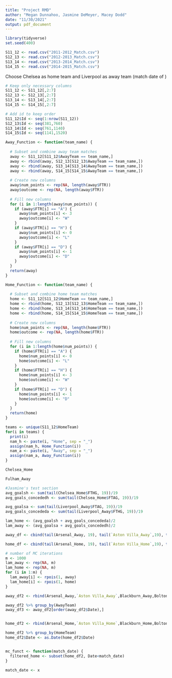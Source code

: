 ```yaml
---
title: "Project RMD"
author: "Megan Dunnahoo, Jasmine DeMeyer, Macey Dodd"
date: "11/30/2021"
output: pdf_document
---
```


```r
library(tidyverse)
set.seed(400)
```


```r
S11_12 <- read.csv("2011-2012_Match.csv")
S12_13 <- read.csv("2012-2013_Match.csv")
S13_14 <- read.csv("2013-2014_Match.csv")
S14_15 <- read.csv("2014-2015_Match.csv")
```

Choose Chelsea as home team and Liverpool as away team (match date of )

```r

# Keep only necessary columns
S11_12 <- S11_12[,2:7]
S12_13 <- S12_13[,2:7]
S13_14 <- S13_14[,2:7]
S14_15 <- S14_15[,2:7]

# Add id to keep order
S11_12$Id <- seq(1:nrow(S11_12))
S12_13$Id <- seq(381,760)
S13_14$Id <- seq(761,1140)
S14_15$Id <- seq(1141,1520)

Away_Function <- function(team_name) {
  
  # Subset and combine away team matches
  away <- S11_12[S11_12$AwayTeam == team_name,]
  away <- rbind(away, S12_13[S12_13$AwayTeam == team_name,])
  away <- rbind(away, S13_14[S13_14$AwayTeam == team_name,])
  away <- rbind(away, S14_15[S14_15$AwayTeam == team_name,])
  
  # Create new columns
  away$num_points <- rep(NA, length(away$FTR))
  away$outcome <- rep(NA, length(away$FTR))
  
  # Fill new columns
  for (i in 1:length(away$num_points)) {
    if (away$FTR[i] == "A") {
      away$num_points[i] <- 3
      away$outcome[i] <- "W"
    }
    if (away$FTR[i] == "H") {
      away$num_points[i] <- 0
      away$outcome[i] <- "L"
    }
    if (away$FTR[i] == "D") {
      away$num_points[i] <- 1
      away$outcome[i] <- "D"
    }
  }
  return(away)
}

Home_Function <- function(team_name) {
  
  # Subset and combine home team matches
  home <- S11_12[S11_12$HomeTeam == team_name,]
  home <- rbind(home, S12_13[S12_13$HomeTeam == team_name,])
  home <- rbind(home, S13_14[S13_14$HomeTeam == team_name,])
  home <- rbind(home, S14_15[S14_15$HomeTeam == team_name,])
  
  # Create new columns
  home$num_points <- rep(NA, length(home$FTR))
  home$outcome <- rep(NA, length(home$FTR))
  
  # Fill new columns
  for (i in 1:length(home$num_points)) {
    if (home$FTR[i] == "A") {
      home$num_points[i] <- 0
      home$outcome[i] <- "L"
    }
    if (home$FTR[i] == "H") {
      home$num_points[i] <- 3
      home$outcome[i] <- "W"
    }
    if (home$FTR[i] == "D") {
      home$num_points[i] <- 1
      home$outcome[i] <- "D"
    }
  }
  return(home)
}

teams <- unique(S11_12$HomeTeam)
for(i in teams) {
  print(i)
  nam_h <- paste(i, "Home", sep = "_")
  assign(nam_h, Home_Function(i))
  nam_a <- paste(i, "Away", sep = "_")
  assign(nam_a, Away_Function(i))
}

Chelsea_Home

Fulham_Away

```


```r
#Jasmine's test section
avg_goalsh <- sum(tail(Chelsea_Home$FTHG, 19))/19
avg_goals_concededh <- sum(tail(Chelsea_Home$FTAG, 19))/19

avg_goalsa <- sum(tail(Liverpool_Away$FTAG, 19))/19
avg_goals_concededa <- sum(tail(Liverpool_Away$FTHG, 19))/19

lam_home <- (avg_goalsh + avg_goals_concededa)/2
lam_away <- (avg_goalsa + avg_goals_concededh)/2

away_df <- cbind(tail(Arsenal_Away, 19), tail(`Aston Villa_Away`,19), tail(Blackburn_Away, 19), tail(Bolton_Away, 19), tail(Chelsea_Away, 19), tail(Everton_Away, 19), tail(Fulham_Away, 19), tail(Liverpool_Away, 19), tail(`Man City_Away`, 19), tail(`Man United_Away`, 19), tail(Newcastle_Away, 19), tail(Norwich_Away, 19), tail(QPR_Away, 19), tail(Stoke_Away, 19), tail(Sunderland_Away, 19), tail(Swansea_Away, 19), tail(Tottenham_Away, 19), tail(`West Brom_Away`, 19), tail(Wigan_Away, 19), tail(Wolves_Away, 19))

home_df <- cbind(tail(Arsenal_Home, 19), tail(`Aston Villa_Home`,19), tail(Blackburn_Home, 19), tail(Bolton_Home, 19), tail(Chelsea_Home, 19), tail(Everton_Home, 19), tail(Fulham_Home, 19), tail(Liverpool_Home, 19), tail(`Man City_Away`, 19), tail(`Man United_Away`, 19), tail(Newcastle_Away, 19), tail(Norwich_Home, 19), tail(QPR_Home, 19), tail(Stoke_Home, 19), tail(Sunderland_Home, 19), tail(Swansea_Home, 19), tail(Tottenham_Home, 19), tail(`West Brom_Home`, 19), tail(Wigan_Home, 19), tail(Wolves_Home, 19))


```

```r
# number of MC iterations
m <- 1000
lam_away <- rep(NA, m)
lam_home <- rep(NA, m)
for (i in 1:m) {
  lam_away[i] <- rpois(1, away)
  lam_home[i] <- rpois(1, home)
}

away_df2 <- rbind(Arsenal_Away,`Aston Villa_Away`,Blackburn_Away,Bolton_Away,Chelsea_Away,Everton_Away,Fulham_Away, Liverpool_Away,`Man City_Away`,`Man United_Away`,Newcastle_Away,Norwich_Away,QPR_Away,Stoke_Away,Sunderland_Away, Swansea_Away,Tottenham_Away,`West Brom_Away`,Wigan_Away,Wolves_Away)

away_df2 %>% group_by(AwayTeam)
away_df3 <- away_df2[order(away_df2$Date),]


home_df2 <- rbind(Arsenal_Home,`Aston Villa_Home`,Blackburn_Home,Bolton_Home,Chelsea_Home,Everton_Home,Fulham_Home, Liverpool_Home,`Man City_Home`,`Man United_Home`,Newcastle_Home,Norwich_Home,QPR_Home,Stoke_Home,Sunderland_Home, Swansea_Home,Tottenham_Home,`West Brom_Home`,Wigan_Home,Wolves_Home)

home_df2 %>% group_by(HomeTeam)
home_df2$Date <- as.Date(home_df2$Date)


mc_funct <- function(match_date) {
  filtered_home <- subset(home_df2, Date<match_date)
}

match_date <- x
```





